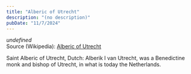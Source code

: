 ```yaml
---
title: "Alberic of Utrecht"
description: "(no description)"
pubDate: "11/7/2024"
---
```


*undefined*  
Source (Wikipedia): [Alberic of Utrecht][1]

Saint Alberic of Utrecht, Dutch: Alberik I van Utrecht, was a Benedictine monk and bishop of Utrecht, in what is today the Netherlands.

[1]: https://en.wikipedia.org/wiki/Alberic_of_Utrecht
